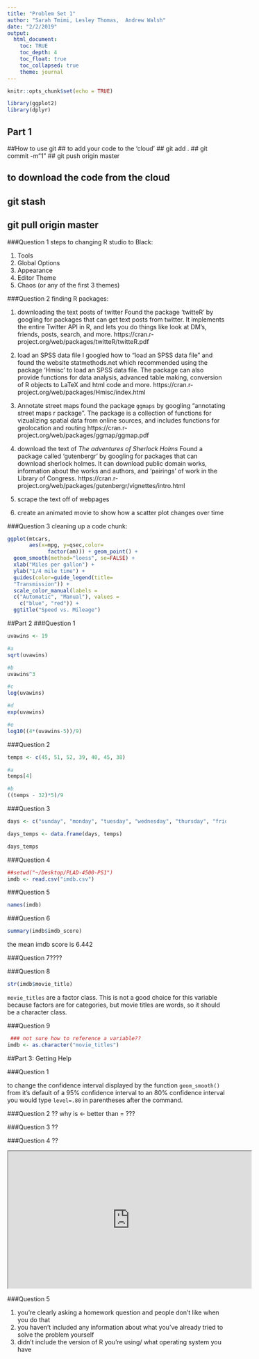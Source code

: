 ```yaml
---
title: "Problem Set 1"
author: "Sarah Tmimi, Lesley Thomas,  Andrew Walsh"
date: "2/2/2019"
output: 
  html_document:
    toc: TRUE
    toc_depth: 4
    toc_float: true
    toc_collapsed: true
    theme: journal
---
```


```r
knitr::opts_chunk$set(echo = TRUE)
```

```r
library(ggplot2)
library(dplyr)
```

## Part 1 
##How to use git
## to add your code to the 'cloud'
## git add .
## git commit -m"1"
## git push origin master

## to download the code from the cloud
## git stash
## git pull origin master
###Question 1 
steps to changing R studio to Black:

  1. Tools 
  2. Global Options 
  3. Appearance 
  4. Editor Theme 
  5. Chaos (or any of the first 3 themes)
  
###Question 2
finding R packages: 
  
  1. downloading the text posts of twitter
    Found the package 'twitteR' by googling for packages that can get text posts from twitter. It implements the entire Twitter API in R, and lets you do things like look at DM's, friends, posts, search, and more. https://cran.r-project.org/web/packages/twitteR/twitteR.pdf
    
  2. load an SPSS data file
I googled how to "load an SPSS data file" and found the website statmethods.net which recommended using the package 'Hmisc' to load an SPSS data file. The package can also provide functions for data analysis, advanced table making, conversion of R objects to LaTeX and html code and more. 
https://cran.r-project.org/web/packages/Hmisc/index.html

  3. Annotate street maps
   found the package `ggmaps` by googling "annotating street maps r package". The package is a collection of functions for vizualizing spatial data from online sources, and includes functions for geolocation and routing https://cran.r-project.org/web/packages/ggmap/ggmap.pdf
   
  4. download the text of *The adventures of Sherlock Holms*
  Found a package called 'gutenbergr' by googling for packages that can download sherlock holmes. It can download public domain works, information about the works and authors, and 'pairings' of work in the Library of Congress. https://cran.r-project.org/web/packages/gutenbergr/vignettes/intro.html
  5. scrape the text off of webpages 
  6. create an animated movie to show how a scatter plot changes over time
  
###Question 3 
cleaning up a code chunk: 

```r
ggplot(mtcars, 
       aes(x=mpg, y=qsec,color=
             factor(am))) + geom_point() +
  geom_smooth(method="loess", se=FALSE) +
  xlab("Miles per gallon") + 
  ylab("1/4 mile time") +
  guides(color=guide_legend(title=
  "Transmission")) +
  scale_color_manual(labels =
  c("Automatic", "Manual"), values =
    c("blue", "red")) + 
  ggtitle("Speed vs. Mileage")
```
  
##Part 2 
###Question 1 

```r
uvawins <- 19 

#a 
sqrt(uvawins)

#b
uvawins^3 

#c
log(uvawins)

#d
exp(uvawins)

#e
log10((4*(uvawins-5))/9)
```
###Question 2 

```r
temps <- c(45, 51, 52, 39, 40, 45, 38)

#a
temps[4]

#b
((temps - 32)*5)/9
```

###Question 3 

```r
days <- c("sunday", "monday", "tuesday", "wednesday", "thursday", "friday", "saturday")

days_temps <- data.frame(days, temps)

days_temps

```

###Question 4 
```r
##setwd("~/Desktop/PLAD-4500-PS1")
imdb <- read.csv("imdb.csv")
```

###Question 5 
```r
names(imdb)
```

###Question 6 
```r
summary(imdb$imdb_score)

```
the mean imdb score is 6.442

###Question 7????


###Question 8 
```r

str(imdb$movie_title)

```
`movie_titles` are a factor class. This is not a good choice for this variable because factors are for categories, but movie titles are words, so it should be a character class. 

###Question 9

```r

 ### not sure how to reference a variable??
imdb <- as.character("movie_titles")
```

##Part 3: Getting Help 

###Question 1

to change the confidence interval displayed by the function `geom_smooth()` from it's default of a 95% confidence interval to an 80% confidence interval you would type `level=.80` in parentheses after the command. 

###Question 2 ??
why is <- better than = ???

###Question 3 ??

###Question 4 ??


<iframe width="560" height="315" src="https://www.youtube.com/watch?v=-aqsOl_3AMQ" allowfullscreen></iframe>

###Question 5 

  1. you're clearly asking a homework question and people don't like when you do that 
  2. you haven't included any information about what you've already tried to solve the problem yourself
  3. didn't include the version of R you're using/ what operating system you have

